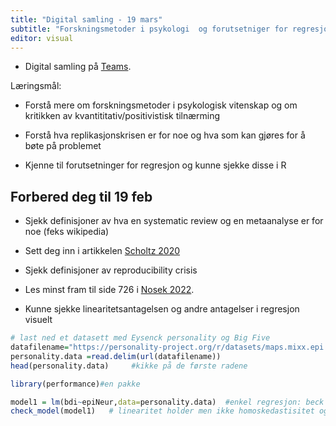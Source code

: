 ```yaml
---
title: "Digital samling - 19 mars"
subtitle: "Forskningsmetoder i psykologi  og forutsetniger for regresjon"
editor: visual
---
```


::: callout-important
-   Digital samling på [Teams](https://teams.microsoft.com/l/meetup-join/19%3ameeting_Y2ViZTUxNTMtY2E4ZC00ZTMzLThhMjktODVkNDJlOTU0ZTAw%40thread.v2/0?context=%7b%22Tid%22%3a%22f8a213d2-8f6c-400d-9e74-4e8b475316c6%22%2c%22Oid%22%3a%22a890ccff-de91-4c38-af4c-d63348992da3%22%7d "Link").
:::

Læringsmål:

-   Forstå mere om forskningsmetoder i psykologisk vitenskap og om kritikken av kvantititativ/positivistisk tilnærming

-   Forstå hva replikasjonskrisen er for noe og hva som kan gjøres for å bøte på problemet

-   Kjenne til forutsetninger for regresjon og kunne sjekke disse i R

## Forbered deg til 19 feb

-   Sjekk definisjoner av hva en systematic review og en metaanalyse er for noe (feks wikipedia)

-   Sett deg inn i artikkelen [Scholtz 2020](https://www.frontiersin.org/articles/10.3389/frma.2020.00001/full "The Use of Research Methods in Psychological Research: A Systematised Review")

-   Sjekk definisjoner av reproducibility crisis

-   Les minst fram til side 726 i [Nosek 2022](https://www.annualreviews.org/doi/abs/10.1146/annurev-psych-020821-114157 "Replicability, Robustness, and Reproducibility in Psychological Science").

-   Kunne sjekke linearitetsantagelsen og andre antagelser i regresjon visuelt

```r
# last ned et datasett med Eysenck personality og Big Five 
datafilename="https://personality-project.org/r/datasets/maps.mixx.epi.bfi.data"  
personality.data =read.delim(url(datafilename))
head(personality.data)     #kikke på de første radene

library(performance)#en pakke

model1 = lm(bdi~epiNeur,data=personality.data)  #enkel regresjon: beck depression forklares av neuroticism (1 av big five)
check_model(model1)   # linearitet holder men ikke homoskedastisitet og heller ikke normalfordelte residualer..
```
